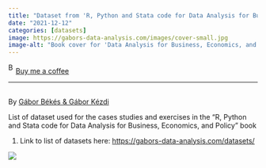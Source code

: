 ```yaml
---
title: "Dataset from 'R, Python and Stata code for Data Analysis for Business, Economics, and Policy' book"
date: "2021-12-12"
categories: [datasets]
image: https://gabors-data-analysis.com/images/cover-small.jpg
image-alt: "Book cover for 'Data Analysis for Business, Economics, and Policy' by Gábor Békés and Gábor Kézdi. The title is centered in bright green and white font on a dark blue background. The cover features six circular plots displaying various types of data visualizations, including scatter plots, histograms, and trend lines."
---
```


<link href="https://fonts.googleapis.com/css?family=Cookie" rel="stylesheet"><a class="bmc-button" target="_blank" href="https://www.buymeacoffee.com/JoscelinRocha">![Buy me a coffee](https://cdn.buymeacoffee.com/buttons/bmc-new-btn-logo.svg){alt="Buy me a coffee" width="15" height="21"}Buy me a coffee</a>

------------------------------------------------------------------------

## 

By [Gábor Békés & Gábor Kézdi](https://gabors-data-analysis.com/datasets/)

List of dataset used for the cases studies and exercises in the "R, Python and Stata code for Data Analysis for Business, Economics, and Policy" book

1.  Link to list of datasets here: <https://gabors-data-analysis.com/datasets/>

![](https://gabors-data-analysis.com/images/cover-small.jpg)
